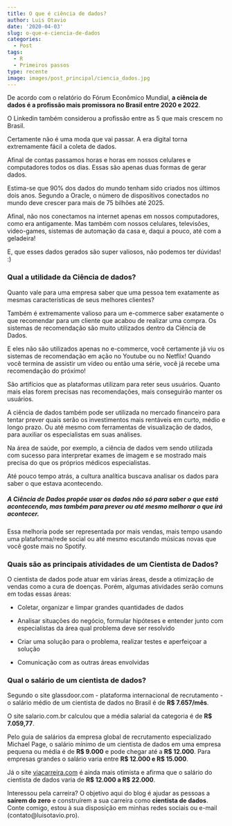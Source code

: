 ```yaml
---
title: O que é ciência de dados?
author: Luis Otavio
date: '2020-04-03'
slug: o-que-e-ciencia-de-dados
categories:
  - Post
tags:
  - R
  - Primeiros passos
type: recente
image: images/post_principal/ciencia_dados.jpg
---
```

  
De acordo com o relatório do Fórum Econômico Mundial, **a ciência de dados é a profissão mais promissora no Brasil entre 2020 e 2022**.

O Linkedin também considerou a profissão entre as 5 que mais crescem no Brasil.

Certamente não é uma moda que vai passar. A era digital torna extremamente fácil a coleta de dados.

Afinal de contas passamos horas e horas em nossos celulares e computadores todos os dias. Essas são apenas duas formas de gerar dados.

Estima-se que 90% dos dados do mundo tenham sido criados nos últimos dois anos. Segundo a Oracle, o número de dispositivos conectados no mundo deve crescer para mais de 75 bilhões até 2025.

Afinal, não nos conectamos na internet apenas em nossos computadores, como era antigamente. Mas também com nossos celulares, televisões, video-games, sistemas de automação da casa e, daqui a pouco, até com a geladeira!

E, que esses dados gerados são super valiosos, não podemos ter dúvidas! :)

### Qual a utilidade da Ciência de dados?

Quanto vale para uma empresa saber que uma pessoa tem exatamente as mesmas características de seus melhores clientes? 

Também é extremamente valioso para um e-commerce saber exatamente o que recomendar para um cliente que acabou de realizar uma compra. Os sistemas de recomendação são muito utilizados dentro da Ciência de Dados.

E eles não são utilizados apenas no e-commerce, você certamente já viu os sistemas de recomendação em ação no Youtube ou no Netflix! Quando você termina de assistir um vídeo ou então uma série, você já recebe uma recomendação do próximo!

São artifícios que as plataformas utilizam para reter seus usuários. Quanto mais elas forem precisas nas recomendações, mais conseguirão manter os usuários. 

A ciência de dados também pode ser utilizada no mercado financeiro para tentar prever quais serão os investimentos mais rentáveis em curto, médio e longo prazo. Ou até mesmo com ferramentas de visualização de dados, para auxiliar os especialistas em suas análises.

Na área de saúde, por exemplo, a ciência de dados vem sendo utilizada com sucesso para interpretar exames de imagem e se mostrado mais precisa do que os próprios médicos especialistas.

Até pouco tempo atrás, a cultura analítica buscava analisar os dados para saber o que estava acontecendo. 

##### **A Ciência de Dados propõe usar os dados não só para saber o que está acontecendo, mas também para prever ou até mesmo melhorar o que irá acontecer.** 

Essa melhoria pode ser representada por mais vendas, mais tempo usando uma plataforma/rede social ou até mesmo escutando músicas novas que você goste mais no Spotify. 

### Quais são as principais atividades de um Cientista de Dados?

O cientista de dados pode atuar em várias áreas, desde a otimização de vendas como a cura de doenças. Porém, algumas atividades serão comuns em todas essas áreas:

- Coletar, organizar e limpar grandes quantidades de dados

- Analisar situações do negócio, formular hipóteses e entender junto com especialistas da área qual problema deve ser resolvido

- Criar uma solução para o problema, realizar testes e aperfeiçoar a solução

- Comunicação com as outras áreas envolvidas 

### Qual o salário de um cientista de dados?

Segundo o site glassdoor.com - plataforma internacional de recrutamento - o salário médio de um cientista de dados no Brasil é de **R$ 7.657/mês**.

O site salario.com.br calculou que a média salarial da categoria é de **R$ 7.059,77**.

Pelo guia de salários da empresa global de recrutamento especializado Michael Page, o salário mínimo de um cientista de dados em uma empresa pequena ou média é de **R$ 9.000** e pode chegar até a **R$ 12.000**. Para empresas grandes o salário varia entre **R$ 12.000 e R$ 15.000**.

Já o site [viacarreira.com](https://viacarreira.com/cientista-de-dados/){target="_blank"} é ainda mais otimista e afirma que o salário do cientista de dados varia de **R$ 12.000 a R$ 22.000**.


Interessou pela carreira? O objetivo aqui do blog é ajudar as pessoas a **saírem do zero** e construírem a sua carreira como **cientista de dados**. Conte comigo, estou à sua disposição em minhas redes sociais ou e-mail (contato@luisotavio.pro).





